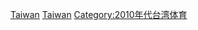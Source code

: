 {{Portal|台灣|體育}}
{{Year by category
|m=2
|c=0
|d=1
|y=3
|cat=台灣體育
|sortkey=Sport
|parent=21世纪各年台湾体育
|subcat=2013年台灣
}}

[[Category:2013年各國體育|Taiwan]]
[[Category:2013年亞洲體育|Taiwan]]
[[Category:2010年代台湾体育|Category:2010年代台湾体育]]